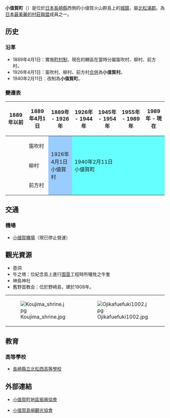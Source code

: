 {{日本町村
| 自治體名=小值賀
| 町村=町
| 圖像=[[File:Kashiragashima_Church_1.JPG|240px]]
| 圖像說明=[[野崎島|野崎島]]的[[原野首教堂|原野首教堂]]
| 町村章=[[File:Emblem_of_Ojika.gif|100px]]
| 日文原名=小値賀町
| 平假名=おぢかちょう
| 羅馬字拼音=Ojika-chō
| 都道府縣=長崎縣
| 支廳=
| 郡=北松浦郡
| 編號=42383-1
| 面積=25.46
| 邊界未定=
| 人口=3,057
| 統計時間=2009年2月28日
| 自治體=
| 樹={{Tsl|ja|クロマツ|黑松 (植物)|黑松}}
| 花=[[水仙|水仙]]
| 鳥=[[綠雉|綠雉]]
| 其他象徵物=町獸
| 其他象徵=[[鹿|鹿]]
| 首長=[[山田憲道|山田憲道]]
| 郵遞區號=857-4701
| 所在地=北松浦郡小値賀町笛吹鄉2376番地
| 電話號碼=959-56-3111
| 外部連結=http://www.ojika.net/
| 地圖=[[File:_Ojika_in_Nagasaki_Prefecture.png|250px]]
| 註記=人口：[http://www.ojika.net/town/juumin/tikubetu.html 小值賀町官方網頁]
}}
'''小值賀町'''（{{jpn|j=小值賀町|hg=おぢかちょう|rm=Ojika chō|f=y}}）是位於[[日本|日本]][[長崎縣|長崎縣]]西側的小値賀火山群島上的[[市町村|城鎮]]，屬[[北松浦郡|北松浦郡]]。為[[日本最美麗的村莊聯盟|日本最美麗的村莊聯盟]]成員之一。

== 历史 ==
=== 沿革 ===
* 1889年4月1日：實施[[町村制|町村制]]，現在的轄區在當時分屬笛吹村、柳村、前方村。
* 1926年4月1日：笛吹村、柳村、前方村[[市町村合併|合併]]為'''小值賀村'''。
* 1940年2月11日：改制為'''小值賀町'''。

=== 變遷表 ===
{| class="wikitable" style="font-size:x-small"
! 1889年以前
! 1889年4月1日
! 1889年 - 1926年
! colspan="2" | 1926年 - 1944年
! 1945年 - 1954年
! 1955年 - 1989年
! 1989年 - 現在
! 現在
|-
|
| 笛吹村
| rowspan=3 style="background-color:#9cf;" | 1926年4月1日<br />小値賀村
| rowspan=3 colspan=6 style="background-color:#6ff;" | 1940年2月11日<br />小値賀町
|-
|
| 柳村
|-
|
| 前方村
|}

== 交通 ==
=== 機場 ===
* [[小値賀機場|小値賀機場]]（現已停止營運）

== 觀光資源 ==
* 壺洞
* 牛之塔：位紀念島上進行[[围垦|围垦]]工程時所犧牲之牛隻
* 神島神社
* 舊野首教会：位於野崎島，建於1908年。

{| border="0" 
|- 
| [[File:Koujima_shrine.jpg|thumb]] || [[File:Ojikafuefuki1002.jpg|thumb]] 
|}

== 教育 ==
=== 高等學校 ===
* [[長崎縣立北松西高等學校|長崎縣立北松西高等學校]]

== 外部連結 ==
{{commonscat|Ojika, Nagasaki}}
* {{Ja}} [http://ojika.jp/ 小值賀町地區振興協會] {{Wayback|url=http://ojika.jp/ |date=20210118002717 }}
* {{Ja}} [http://nozakijima.jp/ 小值賀島嶼觀光協會] {{Wayback|url=http://nozakijima.jp/ |date=20201129173219 }}

{{長崎縣}}{{Authority control}}
